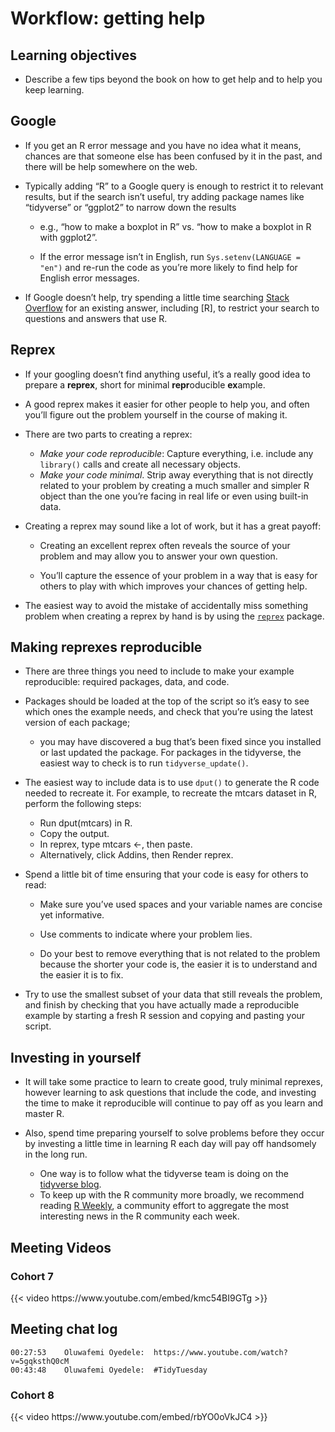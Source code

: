 # Workflow: getting help

## Learning objectives

-   Describe a few tips beyond the book on how to get help and to help you keep learning.

## Google

-   If you get an R error message and you have no idea what it means, chances are that someone else has been confused by it in the past, and there will be help somewhere on the web.

-   Typically adding "R" to a Google query is enough to restrict it to relevant results, but if the search isn't useful, try adding package names like "tidyverse" or "ggplot2" to narrow down the results

    -   e.g., "how to make a boxplot in R" vs. "how to make a boxplot in R with ggplot2".

    -   If the error message isn't in English, run `Sys.setenv(LANGUAGE = "en")` and re-run the code as you're more likely to find help for English error messages.

-   If Google doesn't help, try spending a little time searching [Stack Overflow](https://stackoverflow.com/) for an existing answer, including [R], to restrict your search to questions and answers that use R.

## Reprex

-   If your googling doesn't find anything useful, it's a really good idea to prepare a **reprex**, short for minimal **repr**oducible **ex**ample.

-   A good reprex makes it easier for other people to help you, and often you'll figure out the problem yourself in the course of making it.

-   There are two parts to creating a reprex:

    -   *Make your code reproducible*: Capture everything, i.e. include any `library()` calls and create all necessary objects.
    -   *Make your code minimal*. Strip away everything that is not directly related to your problem by creating a much smaller and simpler R object than the one you're facing in real life or even using built-in data.

-   Creating a reprex may sound like a lot of work, but it has a great payoff:

    -   Creating an excellent reprex often reveals the source of your problem and may allow you to answer your own question.

    -   You'll capture the essence of your problem in a way that is easy for others to play with which improves your chances of getting help.

-   The easiest way to avoid the mistake of accidentally miss something problem when creating a reprex by hand is by using the [`reprex`](https://reprex.tidyverse.org/) package.

## Making reprexes reproducible

-   There are three things you need to include to make your example reproducible: required packages, data, and code.

-   Packages should be loaded at the top of the script so it's easy to see which ones the example needs, and check that you're using the latest version of each package;

    -   you may have discovered a bug that's been fixed since you installed or last updated the package. For packages in the tidyverse, the easiest way to check is to run `tidyverse_update()`.

-   The easiest way to include data is to use `dput()` to generate the R code needed to recreate it. For example, to recreate the mtcars dataset in R, perform the following steps:

    -   Run dput(mtcars) in R.
    -   Copy the output.
    -   In reprex, type mtcars \<-, then paste.
    -   Alternatively, click Addins, then Render reprex.

-   Spend a little bit of time ensuring that your code is easy for others to read:

    -   Make sure you've used spaces and your variable names are concise yet informative.

    -   Use comments to indicate where your problem lies.

    -   Do your best to remove everything that is not related to the problem because the shorter your code is, the easier it is to understand and the easier it is to fix.

-   Try to use the smallest subset of your data that still reveals the problem, and finish by checking that you have actually made a reproducible example by starting a fresh R session and copying and pasting your script.

## Investing in yourself

-   It will take some practice to learn to create good, truly minimal reprexes, however learning to ask questions that include the code, and investing the time to make it reproducible will continue to pay off as you learn and master R.

-   Also, spend time preparing yourself to solve problems before they occur by investing a little time in learning R each day will pay off handsomely in the long run.

    -   One way is to follow what the tidyverse team is doing on the [tidyverse blog](https://www.tidyverse.org/blog/).
    -   To keep up with the R community more broadly, we recommend reading [R Weekly](https://rweekly.org/), a community effort to aggregate the most interesting news in the R community each week.

## Meeting Videos

### Cohort 7

{{< video https://www.youtube.com/embed/kmc54BI9GTg >}}

::: {.callout-tip collapse="true"}

## Meeting chat log

```         
00:27:53    Oluwafemi Oyedele:  https://www.youtube.com/watch?v=5gqksthQ0cM
00:43:48    Oluwafemi Oyedele:  #TidyTuesday
```

:::

### Cohort 8

{{< video https://www.youtube.com/embed/rbYO0oVkJC4 >}}
